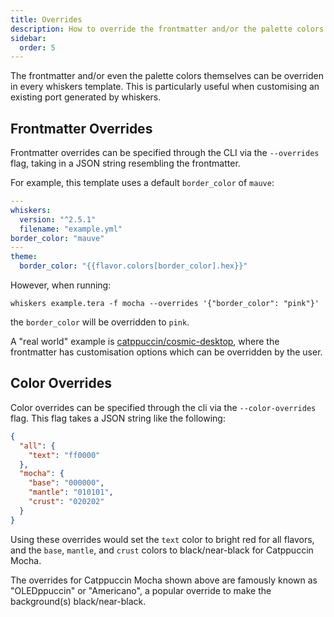 ```yaml
---
title: Overrides
description: How to override the frontmatter and/or the palette colors via the CLI.
sidebar:
  order: 5
---
```



The frontmatter and/or even the palette colors themselves can be overriden in
every whiskers template. This is particularly useful when customising an
existing port generated by whiskers.

## Frontmatter Overrides

Frontmatter overrides can be specified through the CLI via the `--overrides`
flag, taking in a JSON string resembling the frontmatter.

For example, this template uses a default `border_color` of `mauve`:

```yaml title="example.tera"
---
whiskers:
  version: "^2.5.1"
  filename: "example.yml"
border_color: "mauve"
---
theme:
  border_color: "{{flavor.colors[border_color].hex}}"
```

However, when running:

```shell
whiskers example.tera -f mocha --overrides '{"border_color": "pink"}'
```

the `border_color` will be overridden to `pink`.

A "real world" example is
[catppuccin/cosmic-desktop](https://github.com/catppuccin/cosmic-desktop#generating-custom-configurations),
where the frontmatter has customisation options which can be overridden by the
user.

## Color Overrides

Color overrides can be specified through the cli via the `--color-overrides`
flag. This flag takes a JSON string like the following:

```json
{
  "all": {
    "text": "ff0000"
  },
  "mocha": {
    "base": "000000",
    "mantle": "010101",
    "crust": "020202"
  }
}
```

Using these overrides would set the `text` color to bright red for all flavors,
and the `base`, `mantle`, and `crust` colors to black/near-black for Catppuccin
Mocha.

<Aside type="note">
  The overrides for Catppuccin Mocha shown above are famously known as
  "OLEDppuccin" or "Americano", a popular override to make the background(s)
  black/near-black.
</Aside>

